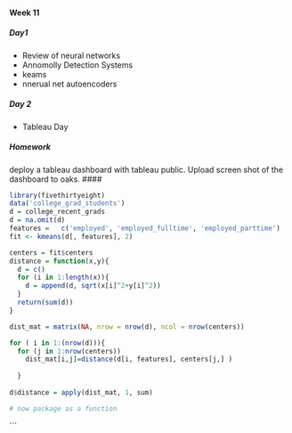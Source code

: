 #### Week 11 
##### Day1 
+ Review of neural networks
+ Annomolly Detection Systems
* keams 
* nnerual net autoencoders


##### Day 2
+ Tableau Day

##### Homework
deploy a tableau dashboard with tableau public.  Upload screen shot of the dashboard to oaks.
#### 
```r
library(fivethirtyeight)
data('college_grad_students')
d = college_recent_grads
d = na.omit(d)
features =   c('employed', 'employed_fulltime', 'employed_parttime')             
fit <- kmeans(d[, features], 2)

centers = fit$centers
distance = function(x,y){
  d = c()
  for (i in 1:length(x)){
    d = append(d, sqrt(x[i]^2+y[i]^2))
  }
  return(sum(d))
}

dist_mat = matrix(NA, nrow = nrow(d), ncol = nrow(centers))

for ( i in 1:(nrow(d))){
  for (j in 1:nrow(centers))
    dist_mat[i,j]=distance(d[i, features], centers[j,] )
    
  }
  
d$distance = apply(dist_mat, 1, sum)

# now package as a function

```




```